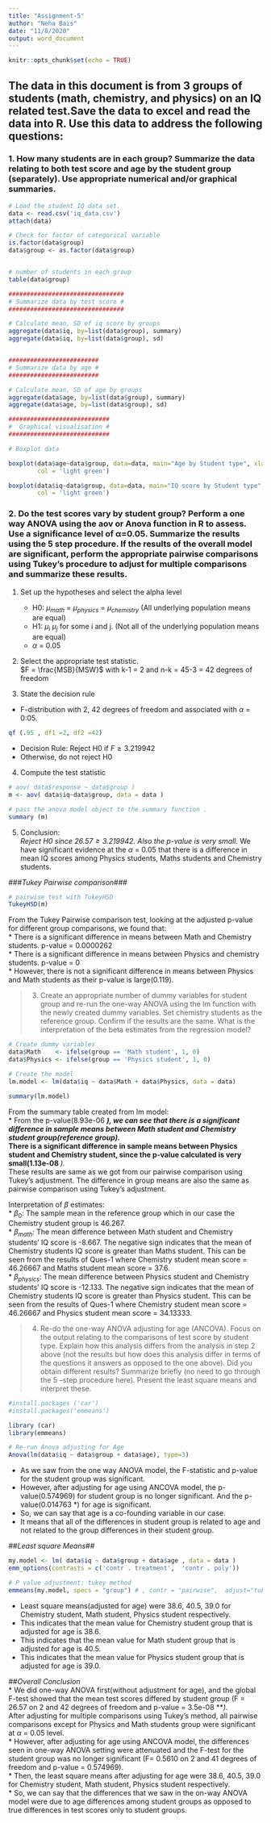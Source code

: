 ---
title: "Assignment-5"
author: "Neha Bais"
date: "11/8/2020"
output: word_document
---

```{r setup, include=FALSE}
knitr::opts_chunk$set(echo = TRUE)
```

## The data in this document is from 3 groups of students (math, chemistry, and physics) on an IQ related test.Save the data to excel and read the data into R.  Use this data to address the following questions:  
  
  
### 1. How many students are in each group?  Summarize the data relating to both test score and age by the student group (separately).  Use appropriate numerical and/or graphical summaries.  
  
  
```{r}
# Load the student IQ data set. 
data <- read.csv('iq_data.csv')
attach(data)

# Check for factor of categorical variable
is.factor(data$group)
data$group <- as.factor(data$group)


# number of students in each group
table(data$group)

```

```{r}
################################
# Summarize data by test score #
################################

# Calculate mean, SD of iq score by groups
aggregate(data$iq, by=list(data$group), summary)
aggregate(data$iq, by=list(data$group), sd)


#########################
# Summarize data by age #
#########################

# Calculate mean, SD of age by groups
aggregate(data$age, by=list(data$group), summary)
aggregate(data$age, by=list(data$group), sd)

```

```{r}

############################
#  Graphical visualisation #
############################

# Boxplot data 

boxplot(data$age~data$group, data=data, main="Age by Student type", xlab="group",  ylab="Age", ylim=c(0, 50),
        col = 'light green')

boxplot(data$iq~data$group, data=data, main="IQ score by Student type", xlab="group",  ylab="Age", ylim=c(0, 70),
        col = 'light green')


```

### 2. Do the test scores vary by student group?  Perform a one way ANOVA using the aov or Anova function in R to assess.  Use a significance level of α=0.05. Summarize the results using the 5 step procedure.  If the results of the overall model are significant, perform the appropriate pairwise comparisons using Tukey’s procedure to adjust for multiple comparisons and summarize these results.    
  
  
1. Set up the hypotheses and select the alpha level  
    + H0: $\mu_{math}$ = $\mu_{physics}$ = $\mu_{chemistry}$ (All underlying population means are equal)  
    + H1: $\mu_{i}$ \neq $\mu_{j}$ for some i and j. (Not all of the underlying population means are equal)  
    + $\alpha$ = 0.05  
      
2. Select the appropriate test statistic.  
    $F = \frac{MSB}{MSW}$   with k-1 = 2 and n-k = 45-3 = 42 degrees of freedom    
  
3. State the decision rule  
  * F-distribution with 2, 42 degrees of freedom and associated with $\alpha$ = 0:05.        
  
```{r}
qf (.95 , df1 =2, df2 =42)

```
  * Decision Rule: Reject H0 if $F \geq 3.219942$   
  * Otherwise, do not reject H0  
    
4. Compute the test statistic  
  
```{r}
# aov( data$response ~ data$group )
m <- aov( data$iq~data$group, data = data )

# pass the anova model object to the summary function .
summary (m)
```  
  
5. Conclusion:    
  *Reject H0 since $26.57 \geq 3.219942$. Also the p-value is very small.
  *We have significant evidence at the $\alpha$ = 0.05 that there is a difference in mean IQ scores among Physics students, Maths students and Chemistry students.  
    
    
###*Tukey Pairwise comparison*###  
  
```{r}
# pairwise test with TukeyHSD
TukeyHSD(m)

```
  
From the Tukey Pairwise comparison test, looking at the adjusted p-value for different group comparisons, we found that:  
  * There is a significant difference in means between Math and Chemistry students. p-value = 0.0000262  
  * There is a significant difference in means between Physics and chemistry students. p-value = 0  
  * However, there is not a significant difference in means between Physics and Math students as their p-value is large(0.119).    
  
  
> 3. Create an appropriate number of dummy variables for student group and re-run the one-way ANOVA using the lm function with the newly created dummy variables.  Set chemistry students as the reference group.  Confirm if the results are the same.  What is the interpretation of the beta estimates from the regression model?  
  
  
```{r}
# Create dummy variables
data$Math    <- ifelse(group == 'Math student', 1, 0)
data$Physics <- ifelse(group == 'Physics student', 1, 0)

# Create the model
lm.model <- lm(data$iq ~ data$Math + data$Physics, data = data)

summary(lm.model)

```  
  
From the summary table created from lm model:    
  * From the p-value(8.93e-06 ***), we can see that there is a significant difference in sample means between Math student and Chemistry student group(reference group).  
  * There is a significant difference in sample means between Physics student and Chemistry student, since the p-value calculated is very small(1.13e-08 ***).  
  * These results are same as we got from our pairwise comparison using Tukey's adjustment. The difference in group means are also the same as pairwise comparison using Tukey's adjustment.  
  
Interpretation of $\beta$ estimates:   
  * $\beta_0$: The sample mean in the reference group which in our case the Chemistry student group is 46.267.  
  * $\beta_{math}$: The mean difference between Math student and Chemistry students' IQ score is -8.667. The negative sign indicates that the mean of Chemistry students IQ score is greater than Maths student. This can be seen from the results of Ques-1 where Chemistry student mean score = 46.26667 and Maths student mean score = 37.6.  
  * $\beta_{physics}$: The mean difference between Physics student and Chemistry students' IQ score is -12.133. The negative sign indicates that the mean of Chemistry students IQ score is greater than Physics student. This can be seen from the results of Ques-1 where Chemistry student mean score = 46.26667 and Physics student mean score = 34.13333.  
  
  
  
> 4. Re-do the one-way ANOVA adjusting for age (ANCOVA).  Focus on the output relating to the comparisons of test score by student type.  Explain how this analysis differs from the analysis in step 2 above (not the results but how does this analysis differ in terms of the questions it answers as opposed to the one above).  Did you obtain different results?  Summarize briefly (no need to go through the 5 –step procedure here).   Present the least square means and interpret these.      
  
  
```{r}
#install.packages ('car')
#install.packages('emmeans')

library (car)
library(emmeans)

# Re-run Anova adjusting for Age
Anova(lm(data$iq ~ data$group + data$age), type=3)

```    
  
  
  * As we saw from the one way ANOVA model, the F-statistic and p-value for the student group was significant.  
  * However, after adjusting for age using ANCOVA model, the p-value(0.574969) for student group is no longer significant. And the p-value(0.014763 *) for age is significant.  
  * So, we can say that age is a co-founding variable in our case. 
  * It means that all of the differences in student group is related to age and not related to the group differences in their student group.  
    
  
##*Least square Means*##  
  
```{r}

my.model <- lm( data$iq ~ data$group + data$age , data = data )
emm_options(contrasts = c('contr . treatment',  'contr . poly'))

# P value adjustment: tukey method
emmeans(my.model, specs = "group") # , contr = "pairwise",  adjust="tukey")

```  
  
  * Least square means(adjusted for age) were 38.6, 40.5, 39.0 for Chemistry student, Math student, Physics student respectively.  
  * This indicates that the mean value for Chemistry student group that is adjusted for age is 38.6.  
  * This indicates that the mean value for Math student group that is adjusted for age is 40.5.  
  * This indicates that the mean value for Physics student group that is adjusted for age is 39.0.  
  
  
##*Overall Conclusion*  
  * We did one-way ANOVA first(without adjustment for age), and the global F-test showed that the mean test scores differed by student group (F = 26.57 on 2 and 42 degrees of freedom and p-value = 3.5e-08 ***).  
  * After adjusting for multiple comparisons using Tukey's method, all pairwise comparisons except for Physics and Math students group were significant at $\alpha$ = 0.05 level.  
  * However, after adjusting for age using ANCOVA model, the differences seen in one-way ANOVA setting were attenuated and the F-test for the student group was no longer significant (F= 0.5610 on 2 and 41 degrees of freedom and p-value = 0.574969).  
  * Then, the least square means after adjusting for age were 38.6, 40.5, 39.0 for Chemistry student, Math student, Physics student respectively.  
  * So, we can say that the differences that we saw in the on-way ANOVA model were due to age differences among student groups as opposed to true differences in test scores only to student groups.  
  
  




